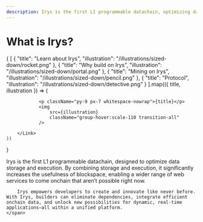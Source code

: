 ```yaml
---
description: Irys is the first L1 programmable datachain, optimizing data storage and execution, enabling new onchain web services and dynamic applications.
---
```



# What is Irys?

<div className="grid grid-cols-12 gap-x-5 gap-y-5 my-10">

{
	[
		{
			"title": "Learn about Irys",
			"illustration": "/illustrations/sized-down/rocket.png"
		},
		{
			"title": "Why build on Irys",
			"illustration": "/illustrations/sized-down/portal.png"
		},
		{
			"title": "Mining on Irys",
			"illustration": "/illustrations/sized-down/pencil.png"
		},
		{
			"title": "Protocol",
			"illustration": "/illustrations/sized-down/detective.png"
		}
	].map(({ title, illustration }) => (
		<Link href="#" key={title} className="col-span-12 cursor-pointer hover:dark:bg-white/10 group flex justify-between lg:col-span-6 dark:bg-[#111111] h-36 rounded-xl font-bold text-xl overflow-hidden dark:border-0 border">
		
				<p className="py-9 px-7 whitespace-nowrap">{title}</p>
				<img
					src={illustration}
					className="group-hover:scale-110 transition-all"
				/>
			
		</Link>
	))
}

</div>

<div className="flex flex-col md:flex-row items-center mt-5">
	<span>
		Irys is the first L1 programmable datachain, designed to optimize data storage and execution. By combining storage and execution, it significantly increases the usefulness of blockspace, enabling a wider range of web services to come onchain that aren’t possible right now.

    	Irys empowers developers to create and innovate like never before. With Irys, builders can eliminate dependencies, integrate efficient onchain data, and unlock new possibilities for dynamic, real-time applications—all within a unified platform.
    </span>

</div>
